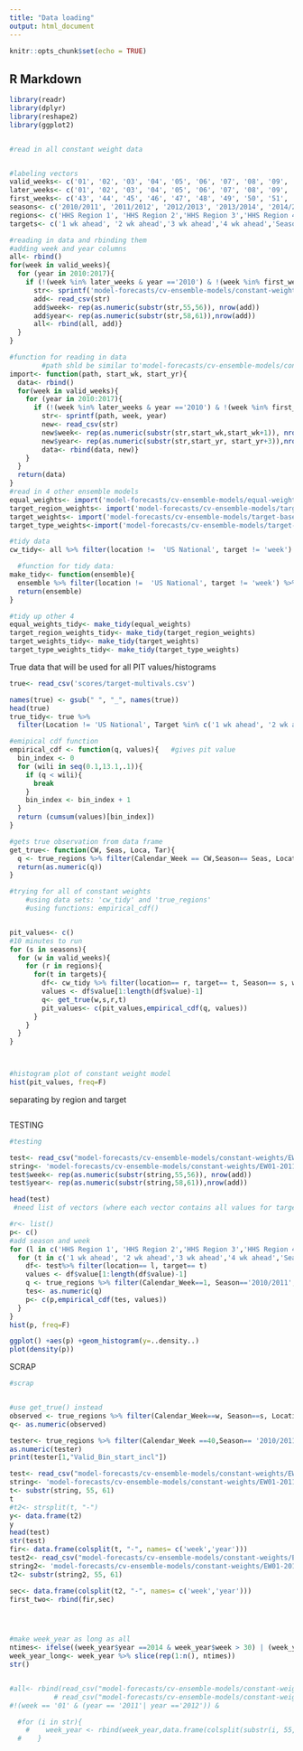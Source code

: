 ```yaml
---
title: "Data loading"
output: html_document
---
```


```r
knitr::opts_chunk$set(echo = TRUE)

```

## R Markdown


```r
library(readr)
library(dplyr)
library(reshape2)
library(ggplot2)


#read in all constant weight data 


#labeling vectors 
valid_weeks<- c('01', '02', '03', '04', '05', '06', '07', '08', '09', '10', '11', '12', '13', '14', '15', '16', '17', '18', '19', '20', '43', '44', '45', '46', '47', '48', '49', '50', '51', '52')
later_weeks<- c('01', '02', '03', '04', '05', '06', '07', '08', '09', '10', '11', '12', '13', '14', '15', '16', '17', '18', '19', '20')
first_weeks<- c('43', '44', '45', '46', '47', '48', '49', '50', '51', '52')
seasons<- c('2010/2011', '2011/2012', '2012/2013', '2013/2014', '2014/2015', '2015/2016', '2016/2017')
regions<- c('HHS Region 1', 'HHS Region 2','HHS Region 3','HHS Region 4','HHS Region 5','HHS Region 6','HHS Region 7','HHS Region 8','HHS Region 9','HHS Region 10')
targets<- c('1 wk ahead', '2 wk ahead','3 wk ahead','4 wk ahead','Season peak percentage')

#reading in data and rbinding them
#adding week and year columns 
all<- rbind()
for(week in valid_weeks){
  for (year in 2010:2017){
    if (!(week %in% later_weeks & year =='2010') & !(week %in% first_weeks & year =='2017')){
      str<- sprintf('model-forecasts/cv-ensemble-models/constant-weights/EW%s-%s-constant-weights.csv', week, year)
      add<- read_csv(str)
      add$week<- rep(as.numeric(substr(str,55,56)), nrow(add))
      add$year<- rep(as.numeric(substr(str,58,61)),nrow(add))
      all<- rbind(all, add)}
  }
}

#function for reading in data  
        #path shld be similar to'model-forecasts/cv-ensemble-models/constant-weights/EW%s-%s-constant-weights.csv'
import<- function(path, start_wk, start_yr){     
  data<- rbind()
  for(week in valid_weeks){
    for (year in 2010:2017){
      if (!(week %in% later_weeks & year =='2010') & !(week %in% first_weeks & year =='2017')){
        str<- sprintf(path, week, year)
        new<- read_csv(str)
        new$week<- rep(as.numeric(substr(str,start_wk,start_wk+1)), nrow(new)) #adds column: week (55,56 for cw)
        new$year<- rep(as.numeric(substr(str,start_yr, start_yr+3)),nrow(new)) #adds column: year (58,51 for cw)
        data<- rbind(data, new)}
    }
  }
  return(data)
}
#read in 4 other ensemble models
equal_weights<- import('model-forecasts/cv-ensemble-models/equal-weights/EW%s-%s-equal-weights.csv', 52, 55)
target_region_weights<- import('model-forecasts/cv-ensemble-models/target-and-region-based-weights/EW%s-%s-target-and-region-based-weights.csv', 70, 73)
target_weights<- import('model-forecasts/cv-ensemble-models/target-based-weights/EW%s-%s-target-based-weights.csv', 59, 62)
target_type_weights<-import('model-forecasts/cv-ensemble-models/target-type-based-weights/EW%s-%s-target-type-based-weights.csv', 64, 67)

#tidy data 
cw_tidy<- all %>% filter(location !=  'US National', target != 'week') %>% mutate(Season = ifelse(week > 30, paste(year, year+1, sep = "/"), paste(year-1, year, sep= "/")))

  #function for tidy data:
make_tidy<- function(ensemble){
  ensemble %>% filter(location !=  'US National', target != 'week') %>% mutate(Season = ifelse(week > 30, paste(year, year+1, sep = "/"), paste(year-1, year, sep= "/")))
  return(ensemble)
}

#tidy up other 4
equal_weights_tidy<- make_tidy(equal_weights)
target_region_weights_tidy<- make_tidy(target_region_weights)
target_weights_tidy<- make_tidy(target_weights)
target_type_weights_tidy<- make_tidy(target_type_weights)

```

True data that will be used for all PIT values/histograms 
```r
true<- read_csv('scores/target-multivals.csv')

names(true) <- gsub(" ", "_", names(true))
head(true)
true_tidy<- true %>% 
  filter(Location != 'US National', Target %in% c('1 wk ahead', '2 wk ahead', '3 wk ahead', '4 wk ahead', 'Season peak percentage'))

```

```r

#emipical cdf function 
empirical_cdf <- function(q, values){   #gives pit value
  bin_index <- 0
  for (wili in seq(0.1,13.1,.1)){
    if (q < wili){
      break
    }
    bin_index <- bin_index + 1
  }
  return (cumsum(values)[bin_index])
}

#gets true observation from data frame 
get_true<- function(CW, Seas, Loca, Tar){   
  q <- true_regions %>% filter(Calendar_Week == CW,Season== Seas, Location == Loca, Target==Tar) %>% select(Valid_Bin_start_incl)
  return(as.numeric(q))
}

#trying for all of constant weights
    #using data sets: 'cw_tidy' and 'true_regions' 
    #using functions: empirical_cdf()


pit_values<- c()
#10 minutes to run 
for (s in seasons){
  for (w in valid_weeks){
    for (r in regions){
      for(t in targets){
        df<- cw_tidy %>% filter(location== r, target== t, Season== s, week==w) 
        values <- df$value[1:length(df$value)-1]
        q<- get_true(w,s,r,t)
        pit_values<- c(pit_values,empirical_cdf(q, values))
      }
    }
  }
}



#histogram plot of constant weight model 
hist(pit_values, freq=F)


```








separating by region and target 
```r

```



TESTING

```r
#testing

test<- read_csv("model-forecasts/cv-ensemble-models/constant-weights/EW01-2011-constant-weights.csv")
string<- 'model-forecasts/cv-ensemble-models/constant-weights/EW01-2011-constant-weights.csv'
test$week<- rep(as.numeric(substr(string,55,56)), nrow(add))
test$year<- rep(as.numeric(substr(string,58,61)),nrow(add))

head(test)
 #need list of vectors (where each vector contains all values for target )

#r<- list()
p<- c()
#add season and week 
for (l in c('HHS Region 1', 'HHS Region 2','HHS Region 3','HHS Region 4','HHS Region 5','HHS Region 6','HHS Region 7','HHS Region 8','HHS Region 9','HHS Region 10')){
  for (t in c('1 wk ahead', '2 wk ahead','3 wk ahead','4 wk ahead','Season peak percentage')){
    df<- test%>% filter(location== l, target== t) 
    values <- df$value[1:length(df$value)-1]
    q <- true_regions %>% filter(Calendar_Week==1, Season=='2010/2011', Location == l, Target==t) %>% select(Valid_Bin_start_incl)
    tes<- as.numeric(q)
    p<- c(p,empirical_cdf(tes, values))
  }
}
hist(p, freq=F)

ggplot() +aes(p) +geom_histogram(y=..density..)
plot(density(p))
```



SCRAP

```r
#scrap


#use get_true() instead
observed <- true_regions %>% filter(Calendar_Week==w, Season==s, Location == r, Target==t) %>% select(Valid_Bin_start_incl)
q<- as.numeric(observed)

tester<- true_regions %>% filter(Calendar_Week ==40,Season== '2010/2011', Location == 'HHS Region 1', Target=='1 wk ahead') %>% select(Valid_Bin_start_incl)
as.numeric(tester)
print(tester[1,"Valid_Bin_start_incl"])

test<- read_csv("model-forecasts/cv-ensemble-models/constant-weights/EW01-2011-constant-weights.csv")
string<- 'model-forecasts/cv-ensemble-models/constant-weights/EW01-2011-constant-weights.csv'
t<- substr(string, 55, 61)
t
#t2<- strsplit(t, "-")
y<- data.frame(t2)
y
head(test)
str(test)
fir<- data.frame(colsplit(t, "-", names= c('week','year')))
test2<- read_csv("model-forecasts/cv-ensemble-models/constant-weights/EW01-2012-constant-weights.csv")
string2<- 'model-forecasts/cv-ensemble-models/constant-weights/EW01-2012-constant-weights.csv'
t2<- substr(string2, 55, 61)

sec<- data.frame(colsplit(t2, "-", names= c('week','year')))
first_two<- rbind(fir,sec)




#make week_year as long as all
ntimes<- ifelse((week_year$year ==2014 & week_year$week > 30) | (week_year$year ==2015 & week_year$week < 30), 8042, 8020) 
week_year_long<- week_year %>% slice(rep(1:n(), ntimes))
str()


#all<- rbind(read_csv("model-forecasts/cv-ensemble-models/constant-weights/EW01-2011-constant-weights.csv"),
           # read_csv("model-forecasts/cv-ensemble-models/constant-weights/EW01-2012-constant-weights.csv"))
#!(week == '01' & (year == '2011'| year =='2012')) & 

  #for (i in str){
    #    week_year <- rbind(week_year,data.frame(colsplit(substr(i, 55, 61), "-", names= c('week','year')))) 
  #    }
```

